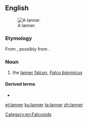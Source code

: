 ==English==
[[Image:Lanner Falcon 800.jpg|thumb|A lanner.]]

===Etymology===
From {{etyl|frm|en}} {{m|frm|lanier||cowardly}}, possibly from {{etyl|la|en}} {{m|la|lānārius}}.

===Noun===
{{en-noun}}

# the [[lanner falcon]], ''[[Falco biarmicus]]''

====Derived terms====
* {{l|en|lanneret}}

{{wikipedia|Lanner Falcon}}

[[Category:en:Falconids]]

[[et:lanner]]
[[ku:lanner]]
[[ta:lanner]]
[[zh:lanner]]